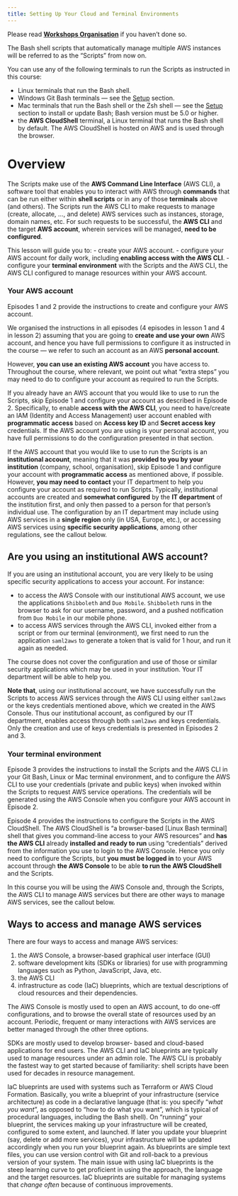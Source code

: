 ```yaml
---
title: Setting Up Your Cloud and Terminal Environments
---
```


Please read [**Workshops Organisation**](/docs/miscellanea/precourse-instructions.qmd) if you haven't done so.

The Bash shell scripts that automatically manage multiple AWS instances will be referred to as the "Scripts" from now on.

You can use any of the following terminals to run the Scripts as instructed in this course:

-   Linux terminals that run the Bash shell.
-   Windows Git Bash terminals --- see the [Setup](/docs/miscellanea/precourse-instructions.qmd) section.
-   Mac terminals that run the Bash shell or the Zsh shell --- see the [Setup](/docs/miscellanea/precourse-instructions.qmd) section to install or update Bash; Bash version must be 5.0 or higher.
-   the **AWS CloudShell** terminal, a Linux terminal that runs the Bash shell by default. The AWS CloudShell is hosted on AWS and is used through the browser.

# Overview

The Scripts make use of the **AWS Command Line Interface** (AWS CLI), a software tool that enables you to interact with AWS through **commands** that can be run either within **shell scripts** or in any of those **terminals** above (and others). The Scripts run the AWS CLI to make requests to manage (create, allocate, ..., and delete) AWS services such as instances, storage, domain names, etc. For such requests to be successful, the **AWS CLI** and the target **AWS account**, wherein services will be managed, **need to be configured**.

This lesson will guide you to: - create your AWS account. - configure your AWS account for daily work, including **enabling access with the AWS CLI**. - configure your **terminal environment** with the Scripts and the AWS CLI, the AWS CLI configured to manage resources within your AWS account.

### Your AWS account

Episodes 1 and 2 provide the instructions to create and configure your AWS account.

We organised the instructions in all episodes (4 episodes in lesson 1 and 4 in lesson 2) assuming that you are going to **create and use your own** AWS account, and hence you have full permissions to configure it as instructed in the course --- we refer to such an account as an AWS **personal account**.

However, **you can use an existing AWS account** you have access to. Throughout the course, where relevant, we point out what "extra steps" you may need to do to configure your account as required to run the Scripts.

If you already have an AWS account that you would like to use to run the Scripts, skip Episode 1 and configure your account as described in Episode 2. Specifically, to enable **access with the AWS CLI**, you need to have/create an IAM (Identity and Access Management) user account enabled with **programmatic access** based on **Access key ID** and **Secret access key** credentials. If the AWS account you are using is your personal account, you have full permissions to do the configuration presented in that section.

If the AWS account that you would like to use to run the Scripts is an **institutional account**, meaning that it was **provided to you by your institution** (company, school, organisation), skip Episode 1 and configure your account with **programmatic access** as mentioned above, if possible. However, **you may need to contact** your IT department to help you configure your account as required to run Scripts. Typically, institutional accounts are created and **somewhat configured** by the **IT department** of the institution first, and only then passed to a person for that person's individual use. The configuration by an IT department may include using AWS services in a **single region** only (in USA, Europe, etc.), or accessing AWS services using **specific security applications**, among other regulations, see the callout below.

::: callout-note
## Are you using an institutional AWS account?

If you are using an institutional account, you are very likely to be using specific security applications to access your account. For instance:

-   to access the AWS Console with our institutional AWS account, we use the applications `Shibboleth` and `Duo Mobile`. `Shibboleth` runs in the browser to ask for our username, password, and a pushed notification from `Duo Mobile` in our mobile phone.
-   to access AWS services through the AWS CLI, invoked either from a script or from our terminal (environment), we first need to run the application `saml2aws` to generate a token that is valid for 1 hour, and run it again as needed.

The course does not cover the configuration and use of those or similar security applications which may be used in your institution. Your IT department will be able to help you.

**Note that**, using our institutional account, we have successfully run the Scripts to access AWS services through the AWS CLI using either `saml2aws` or the keys credentials mentioned above, which we created in the AWS Console. Thus our institutional account, as configured by our IT department, enables access through both `saml2aws` and keys credentials. Only the creation and use of keys credentials is presented in Episodes 2 and 3.
:::

### Your terminal environment

Episode 3 provides the instructions to install the Scripts and the AWS CLI in your Git Bash, Linux or Mac terminal environment, and to configure the AWS CLI to use your credentials (private and public keys) when invoked within the Scripts to request AWS service operations. The credentials will be generated using the AWS Console when you configure your AWS account in Episode 2.

Episode 4 provides the instructions to configure the Scripts in the AWS CloudShell. The AWS CloudShell is "a browser-based \[Linux Bash terminal\] shell that gives you command-line access to your AWS resources" and **has the AWS CLI** already **installed and ready to run** using "credentials" derived from the information you use to login to the AWS Console. Hence you only need to configure the Scripts, but **you must be logged in** to your AWS account through **the AWS Console** to be able **to run the AWS CloudShell** and the Scripts.

In this course you will be using the AWS Console and, through the Scripts, the AWS CLI to manage AWS services but there are other ways to manage AWS services, see the callout below.

::: callout-note
## Ways to access and manage AWS services

There are four ways to access and manage AWS services:

1.  the AWS Console, a browser-based graphical user interface (GUI)
2.  software development kits (SDKs or libraries) for use with programming languages such as Python, JavaScript, Java, etc.
3.  the AWS CLI
4.  infrastructure as code (IaC) blueprints, which are textual descriptions of cloud resources and their dependencies.

The AWS Console is mostly used to open an AWS account, to do one-off configurations, and to browse the overall state of resources used by an account. Periodic, frequent or many interactions with AWS services are better managed through the other three options.

SDKs are mostly used to develop browser- based and cloud-based applications for end users. The AWS CLI and IaC blueprints are typically used to manage resources under an admin role. The AWS CLI is probably the fastest way to get started because of familiarity: shell scripts have been used for decades in resource management.

IaC blueprints are used with systems such as Terraform or AWS Cloud Formation. Basically, you write a blueprint of your infrastructure (service architecture) as code in a declarative language (that is: you specify "*what you want*", as opposed to "how to do what you want", which is typical of procedural languages, including the Bash shell). On "running" your blueprint, the services making up your infrastructure will be created, configured to some extent, and launched. If later you update your blueprint (say, delete or add more services), your infrastructure will be updated accordingly when you run your blueprint again. As blueprints are simple text files, you can use version control with Git and roll-back to a previous version of your system. The main issue with using IaC blueprints is the steep learning curve to get proficient in using the approach, the language and the target resources. IaC blueprints are suitable for managing systems that *change often* because of continuous improvements.
:::
